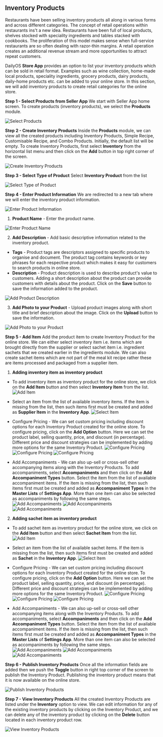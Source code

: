 ## Inventory Products

Restaurants have been selling inventory products all along in various forms and across different categories. The concept of retail operations within restaurants ins't a new idea. Restaurants have been full of local products, shelves stocked with speciality ingredients and tables stacked with cookbooks. The proliferation of this model makes sense when full-service restaurants are so often dealing with razor-thin margins. A retail operation creates an additional revenue stream and more opportunities to attract repeat customers.

DailyOS **Store App** provides an option to list your inventory products which can be sold in retail format. Examples such as wine collection, home-made local products, speciality ingredients, grocery products, dairy products, daily-home products etc. can be added to your online store. In this section, we will add inventory products to create retail categories for the online store.

**Step 1 - Select Products from Seller App**
We start with Seller App home screen. To create products (inventory products), we select the **Products** module. 

![Select Products](/images/store/inventoryProduct/Step1.png "Select Products")

**Step 2 - Create Inventory Products**
Inside the **Products** module, we can view all the created products including Inventory Products, Simple Recipe, Customisable Recipe, and Combo Products. Initially, the default list will be empty. To create Inventory Products, first select **Inventory** from the horizontal list menu and then click on the **Add** button in top right corner of the screen.

![Create Inventory Products](/images/store/inventoryProduct/Step2.png "Create Inventory Products")

**Step 3 - Select Type of Product**
Select **Inventory Product** from the list

![Select Type of Product](/images/store/inventoryProduct/Step3.png "Select Type of  Product")

**Step 4 - Enter Product Information**
We are redirected to a new tab where we will enter the inventory product information.

![Enter Product Information](/images/store/inventoryProduct/Step4.0.png "Enter Product Information")

1. **Product Name** - Enter the product name.

![Enter Product Name](/images/store/inventoryProduct/Step4.1.png "Enter Product Name")

2. **Add Description** - Add basic descriptive information related to the inventory product.
 - **Tags** - Product tags are descriptors assigned to specific products to organise and document. The product tag contains keywords or key phrases for each respective product which makes it easy for customers to search products in online store. 
 - **Description** - Product description is used to describe product's value to customers. Adding a short description about the product can provide customers with details about the product.
 Click on the **Save** button to save the information added to the product.

 ![Add Product Description](/images/store/inventoryProduct/Step4.2.png "Add Product Description")

3. **Add Photo to your Product** - Upload product images along with short title and brief description about the image. Click on the **Upload** button to save the information.

 ![Add Photo to your Product](/images/store/inventoryProduct/Step4.3.png "Add Photo to your Product")

**Step 5 - Add Item** 
Add the product item to create Inventory Product for the online store. We can either select inventory item i.e. items which are brought directly from the supplier or select sachet item i.e. ingredient sachets that we created earlier in the ingredients module. We can also create sachet items which are not part of the meal kit recipe rather these are items processed and packaged from a supplier item.

1. **Adding inventory item as inventory product**
 - To add inventory item as inventory product for the online store, we click on the **Add Item** button and then select **Inventory Item** from the list.
 ![Add Item](/images/store/inventoryProduct/Step5.1.1.png "Add Item")

 - Select an item from the list of available inventory items. If the item is missing from the list, then such items first must be created and added as **Supplier Item** in the **Inventory App**.
 ![Select Item](/images/store/inventoryProduct/Step5.1.2.png "Select Item")
 
 - Configure Pricing - We can set custom pricing including discount options for each Inventory Product created for the online store. To configure pricing, click on the **Add Option** button. Here we can set the product label, selling quantity, price, and discount (in percentage). Different price and discount strategies can be implemented by adding more options for the same Inventory Product.
 ![Configure Pricing](/images/store/inventoryProduct/Step5.1.3.0.png "Configure Pricing")
 ![Configure Pricing](/images/store/inventoryProduct/Step5.1.3.1.png "Configure Pricing")
 ![Configure Pricing](/images/store/inventoryProduct/Step5.1.3.2.png "Configure Pricing")

 - Add Accompaniments - We can also up-sell or cross-sell other accompanying items along with the Inventory Products. To add accompaniments, select **Accompaniments** and then click on the **Add Accompaniment Types** button. Select the item from the list of available accompaniment items. If the item is missing from the list, then such items first must be created and added as **Accompaniment Types** in the **Master Lists** of **Settings App**. More than one item can also be selected as accompaniments by following the same steps.
 ![Add Accompaniments](/images/store/inventoryProduct/Step5.1.4.0.png "Add Accompaniments") 
 ![Add Accompaniments](/images/store/inventoryProduct/Step5.1.4.1.png "Add Accompaniments")
 ![Add Accompaniments](/images/store/inventoryProduct/Step5.1.4.2.png "Add Accompaniments")

2. **Adding sachet item as inventory product**
 - To add sachet item as inventory product for the online store, we click on the **Add Item** button and then select **Sachet Item** from the list.
 ![Add Item](/images/store/inventoryProduct/Step5.2.1.png "Add Item")
 
 - Select an item from the list of available sachet items. If the item is missing from the list, then such items first must be created and added as **Sachet** in the **Inventory App**.
 ![Select Item](/images/store/inventoryProduct/Step5.2.2.png "Select Item")

 - Configure Pricing - We can set custom pricing including discount options for each Inventory Product created for the online store. To configure pricing, click on the **Add Option** button. Here we can set the product label, selling quantity, price, and discount (in percentage). Different price and discount strategies can be implemented by adding more options for the same Inventory Product.
 ![Configure Pricing](/images/store/inventoryProduct/Step5.2.3.0.png "Configure Pricing")
 ![Configure Pricing](/images/store/inventoryProduct/Step5.2.3.1.png "Configure Pricing")
 ![Configure Pricing](/images/store/inventoryProduct/Step5.2.3.2.png "Configure Pricing")

 - Add Accompaniments - We can also up-sell or cross-sell other accompanying items along with the Inventory Products. To add accompaniments, select **Accompaniments** and then click on the **Add Accompaniment Types** button. Select the item from the list of available accompaniment items. If the item is missing from the list, then such items first must be created and added as **Accompaniment Types** in the **Master Lists** of **Settings App**. More than one item can also be selected as accompaniments by following the same steps.
 ![Add Accompaniments](/images/store/inventoryProduct/Step5.2.4.0.png "Add Accompaniments") 
 ![Add Accompaniments](/images/store/inventoryProduct/Step5.2.4.1.png "Add Accompaniments")
 ![Add Accompaniments](/images/store/inventoryProduct/Step5.2.4.2.png "Add Accompaniments")

**Step 6 - Publish Inventory Products**
Once all the information fields are added then we push the **Toggle** button in right top corner of the screen to publish the Inventory Product. Publishing the inventory product means that it is now available on the online store.

![Publish Inventory Products](/images/store/inventoryProduct/Step6.png "Publish Inventory Products")

**Step 7 - View Inventory Products**
All the created Inventory Products are listed under the **Inventory** option to view. We can edit information for any of the existing inventory products by clicking on the Inventory Product, and we can delete any of the inventory product by clicking on the **Delete** button located in each inventory product row.

![View Inventory Products](/images/store/inventoryProduct/Step7.png "View Inventory Products")
